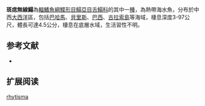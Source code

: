 {{Speciesbox
| name = 斑痣無線鰨
| image = 
| image_width = 250px
| image_caption = 
| status = NE
| status_system = IUCN3.1
| genus = Symphurus
| species = rhytisma
| authority = [[Böhlke|Böhlke]], [[1961|1961]]
| synonyms = 
}}

'''斑痣無線鰨'''為[[輻鰭魚綱|輻鰭魚綱]][[鰈形目|鰈形目]][[鰨亞目|鰨亞目]][[舌鰨科|舌鰨科]]的其中一[[種|種]]，為熱帶海水魚，分布於中西[[大西洋|大西洋]]區，包括[[巴哈馬|巴哈馬]]、[[貝里斯|貝里斯]]、[[巴西|巴西]]、[[古拉索島|古拉索島]]等海域，棲息深度3-97公尺，體長可達4.5公分，棲息在底層水域，生活習性不明。
==参考文献==
*{{FishBase_species|genus=Symphurus |species=rhytisma|year=2014|month=4}}

== 扩展阅读 ==
{{refbegin}}
{{wikispecies-inline|Symphurus rhytisma|斑痣無線鰨}}
{{refend}}
{{Taxonbar|from=Q2202995}}

[[Category:無線鰨屬|rhytisma]]


{{魚類小作品}}
